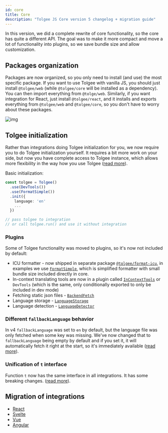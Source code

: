 ```yaml
---
id: core
title: Core
description: "Tolgee JS Core version 5 changelog + migration guide"
---
```


In this version, we did a complete rewrite of core functionality, so the core has quite a different API. The goal was to make it more compact and move a lot of functionality into plugins, so we save bundle size and allow customization.

## Packages organization

Packages are now organized, so you only need to install (and use) the most specific package. If you want to use Tolgee with vanilla JS, you should just install `@tolgee/web` (while `@tolgee/core` will be installed as a dependency). You can then import everything from `@tolge/web`. Similarly, if you want integration for React, just install `@tolgee/react`, and it installs and exports everything from `@tolgee/web` and `@tolgee/core`, so you don't have to worry about these packages.

![img](/img/docs/web/packages.svg)

## Tolgee initialization

Rather than integrations doing Tolgee initialization for you, we now require you to do Tolgee initialization yourself. It requires a bit more work on your side, but now you have complete access to Tolgee instance, which allows more flexibility in the way how you use Tolgee ([read more](/initialization.mdx)).

Basic initialization:

```ts
const tolgee = Tolgee()
  .use(DevTools())
  .use(FormatSimple())
  .init({
    language: 'en'
    ...
  })

// pass tolgee to integration
// or call tolgee.run() and use it without integration
```

### Plugins

Some of Tolgee functionality was moved to plugins, so it's now not included by default:

 - ICU formatter - now shipped in separate package [`@tolgee/format-icu`](/formatting.mdx#icu-formatter), in examples we use [`FormatSimple`](/formatting.mdx#simple-formatter), which is simplified formatter with small bundle size included directly in core.
 - In-context translating tools are now in a plugin called [`InContextTools`](/api/web_package/bundled_plugins.mdx#incontexttools) or `DevTools` (which is the same, only conditionally exported to only be included in dev mode)
 - Fetching static json files - [`BackendFetch`](/api/web_package/plugins.mdx#backendfetch)
 - Language storage - [`LanguageStorage`](/api/web_package/plugins.mdx#languagestorage)
 - Language detection - [`LanguageDetector`](/api/web_package/plugins.mdx#languagedetector)

### Different `fallbackLanguage` behavior

In v4 `fallbackLanguage` was set to `en` by default, but the language file was only fetched when some key was missing. We've now changed that to `fallbackLanguage` being empty by default and if you set it, it will automatically fetch it right at the start, so it's immediately available ([read more](/api/core_package/options.mdx#fallbacklanguage)).

### Unification of `t` interface

Function `t` now has the same interface in all integrations. It has some breaking changes.
([read more](/api/core_package/tolgee.mdx#t)).


## Migration of integrations

 - [React](./react)
 - [Svelte](./svelte)
 - [Vue](./vue)
 - [Angular](./ngx)
